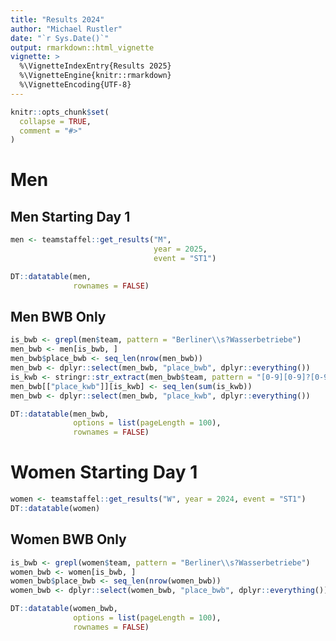 ```yaml
---
title: "Results 2024"
author: "Michael Rustler"
date: "`r Sys.Date()`"
output: rmarkdown::html_vignette
vignette: >
  %\VignetteIndexEntry{Results 2025}
  %\VignetteEngine{knitr::rmarkdown}
  %\VignetteEncoding{UTF-8}
---
```


```r
knitr::opts_chunk$set(
  collapse = TRUE,
  comment = "#>"
)

```

# Men

## Men Starting Day 1

```r
men <- teamstaffel::get_results("M", 
                                year = 2025,
                                event = "ST1")

DT::datatable(men,
              rownames = FALSE)

```

## Men BWB Only
```r
is_bwb <- grepl(men$team, pattern = "Berliner\\s?Wasserbetriebe")
men_bwb <- men[is_bwb, ] 
men_bwb$place_bwb <- seq_len(nrow(men_bwb))
men_bwb <- dplyr::select(men_bwb, "place_bwb", dplyr::everything())
is_kwb <- stringr::str_extract(men_bwb$team, pattern = "[0-9][0-9]?[0-9]?") %in% c(99:101,103)
men_bwb[["place_kwb"]][is_kwb] <- seq_len(sum(is_kwb))
men_bwb <- dplyr::select(men_bwb, "place_kwb", dplyr::everything()) 

DT::datatable(men_bwb,
              options = list(pageLength = 100),
              rownames = FALSE)

```



# Women Starting Day 1

```r
women <- teamstaffel::get_results("W", year = 2024, event = "ST1")
DT::datatable(women)

```


## Women BWB Only
```r
is_bwb <- grepl(women$team, pattern = "Berliner\\s?Wasserbetriebe")
women_bwb <- women[is_bwb, ] 
women_bwb$place_bwb <- seq_len(nrow(women_bwb))
women_bwb <- dplyr::select(women_bwb, "place_bwb", dplyr::everything())

DT::datatable(women_bwb,
              options = list(pageLength = 100),
              rownames = FALSE)

```
